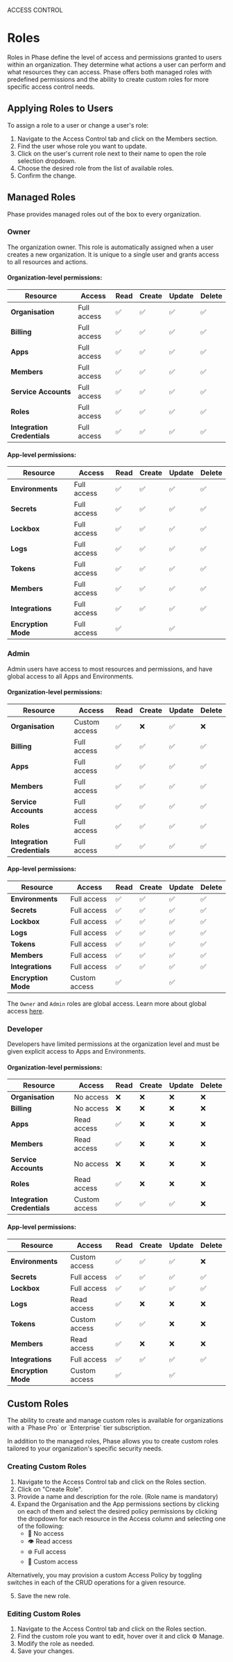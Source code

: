 
<Tag variant="small">ACCESS CONTROL</Tag>

# Roles

Roles in Phase define the level of access and permissions granted to users within an organization. They determine what actions a user can perform and what resources they can access. Phase offers both managed roles with predefined permissions and the ability to create custom roles for more specific access control needs.

## Applying Roles to Users

To assign a role to a user or change a user's role:

1. Navigate to the Access Control tab and click on the Members section.
2. Find the user whose role you want to update.
3. Click on the user's current role next to their name to open the role selection dropdown.
4. Choose the desired role from the list of available roles.
5. Confirm the change.

## Managed Roles

Phase provides managed roles out of the box to every organization.

### Owner

The organization owner. This role is automatically assigned when a user creates a new organization. It is unique to a single user and grants access to all resources and actions.

#### Organization-level permissions:

| Resource | Access | Read | Create | Update | Delete |
|----------|--------|------|--------|--------|--------|
| **Organisation** | Full access | ✅ | ✅ | ✅ | ✅ |
| **Billing** | Full access | ✅ | ✅ | ✅ | ✅ |
| **Apps** | Full access | ✅ | ✅ | ✅ | ✅ |
| **Members** | Full access | ✅ | ✅ | ✅ | ✅ |
| **Service Accounts** | Full access | ✅ | ✅ | ✅ | ✅ |
| **Roles** | Full access | ✅ | ✅ | ✅ | ✅ |
| **Integration Credentials** | Full access | ✅ | ✅ | ✅ | ✅ |

#### App-level permissions:

| Resource | Access | Read | Create | Update | Delete |
|----------|--------|------|--------|--------|--------|
| **Environments** | Full access | ✅ | ✅ | ✅ | ✅ |
| **Secrets** | Full access | ✅ | ✅ | ✅ | ✅ |
| **Lockbox** | Full access | ✅ | ✅ | ✅ | ✅ |
| **Logs** | Full access | ✅ | ✅ | ✅ | ✅ |
| **Tokens** | Full access | ✅ | ✅ | ✅ | ✅ |
| **Members** | Full access | ✅ | ✅ | ✅ | ✅ |
| **Integrations** | Full access | ✅ | ✅ | ✅ | ✅ |
| **Encryption Mode** | Full access | ✅ |  | ✅ |  |

### Admin

Admin users have access to most resources and permissions, and have global access to all Apps and Environments.

#### Organization-level permissions:

| Resource | Access | Read | Create | Update | Delete |
|----------|--------|------|--------|--------|--------|
| **Organisation** | Custom access | ✅ | ❌ | ✅ | ❌ |
| **Billing** | Full access | ✅ | ✅ | ✅ | ✅ |
| **Apps** | Full access | ✅ | ✅ | ✅ | ✅ |
| **Members** | Full access | ✅ | ✅ | ✅ | ✅ |
| **Service Accounts** | Full access | ✅ | ✅ | ✅ | ✅ |
| **Roles** | Full access | ✅ | ✅ | ✅ | ✅ |
| **Integration Credentials** | Full access | ✅ | ✅ | ✅ | ✅ |

#### App-level permissions:

| Resource | Access | Read | Create | Update | Delete |
|----------|--------|------|--------|--------|--------|
| **Environments** | Full access | ✅ | ✅ | ✅ | ✅ |
| **Secrets** | Full access | ✅ | ✅ | ✅ | ✅ |
| **Lockbox** | Full access | ✅ | ✅ | ✅ | ✅ |
| **Logs** | Full access | ✅ | ✅ | ✅ | ✅ |
| **Tokens** | Full access | ✅ | ✅ | ✅ | ✅ |
| **Members** | Full access | ✅ | ✅ | ✅ | ✅ |
| **Integrations** | Full access | ✅ | ✅ | ✅ | ✅ |
| **Encryption Mode** | Custom access | ✅ |  | ✅ |  |

The `Owner` and `Admin` roles are global access. Learn more about global access [here](/access-control#global-access).

### Developer

Developers have limited permissions at the organization level and must be given explicit access to Apps and Environments.

#### Organization-level permissions:

| Resource | Access | Read | Create | Update | Delete |
|----------|--------|------|--------|--------|--------|
| **Organisation** | No access | ❌ | ❌ | ❌ | ❌ |
| **Billing** | No access | ❌ | ❌ | ❌ | ❌ |
| **Apps** | Read access | ✅ | ❌ | ❌ | ❌ |
| **Members** | Read access | ✅ | ❌ | ❌ | ❌ |
| **Service Accounts** | No access | ❌ | ❌ | ❌ | ❌ |
| **Roles** | Read access | ✅ | ❌ | ❌ | ❌ |
| **Integration Credentials** | Custom access | ✅ | ✅ | ✅ | ❌ |

#### App-level permissions:

| Resource | Access | Read | Create | Update | Delete |
|----------|--------|------|--------|--------|--------|
| **Environments** | Custom access | ✅ | ✅ | ✅ | ❌ |
| **Secrets** | Full access | ✅ | ✅ | ✅ | ✅ |
| **Lockbox** | Full access | ✅ | ✅ | ✅ | ✅ |
| **Logs** | Read access | ✅ | ❌ | ❌ | ❌ |
| **Tokens** | Custom access | ✅ | ✅ | ❌ | ❌ |
| **Members** | Read access | ✅ | ❌ | ❌ | ❌ |
| **Integrations** | Full access | ✅ | ✅ | ✅ | ✅ |
| **Encryption Mode** | Custom access | ✅ |  | ✅ |  |

## Custom Roles

<Note>
 The ability to create and manage custom roles is available for organizations with a `Phase Pro` or `Enterprise` tier subscription.
</Note>

In addition to the managed roles, Phase allows you to create custom roles tailored to your organization's specific security needs.

### Creating Custom Roles

1. Navigate to the Access Control tab and click on the Roles section.
2. Click on "Create Role".
3. Provide a name and description for the role. (Role name is mandatory)
4. Expand the Organisation and the App permissions sections by clicking on each of them and select the desired policy permissions by clicking the dropdown for each resource in the Access column and selecting one of the following:
    - 🚫 No access
    - 👁️ Read access
    - ❄️ Full access
    - 📝 Custom access

Alternatively, you may provision a custom Access Policy by toggling switches in each of the CRUD operations for a given resource.  

5. Save the new role.

### Editing Custom Roles

1. Navigate to the Access Control tab and click on the Roles section.
2. Find the custom role you want to edit, hover over it and click ⚙️ Manage.
3. Modify the role as needed.
4. Save your changes.
